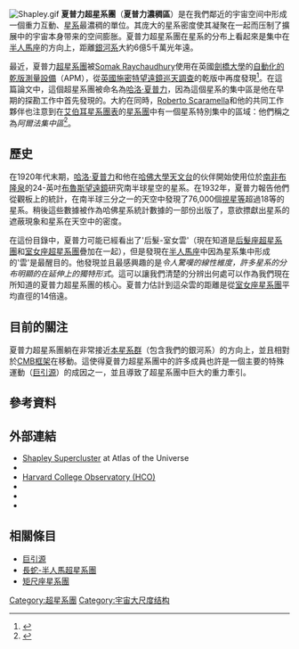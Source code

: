 [[File:Shapley.gif|thumb]]
'''夏普力超星系團'''（'''夏普力濃稠區'''）是在我們鄰近的宇宙空间中形成一個重力互動、[[星系|星系]]最濃稠的單位。其庞大的星系密度使其凝聚在一起而压制了擴展中的宇宙本身带来的空间膨胀。夏普力超星系團在星系的分布上看起來是集中在[[半人馬座|半人馬座]]的方向上，距離[[銀河系|銀河系]]大約6億5千萬光年遠。

最近，夏普力[[超星系團|超星系團]]被[[Somak_Raychaudhury|Somak Raychaudhury]]使用在英國[[劍橋大學|劍橋大學]]的[[自動化的乾版測量設備|自動化的乾版測量設備]]（APM），從[[英國施密特望遠鏡|英國施密特望遠鏡]][[巡天調查|巡天調查]]的乾版中再度發現<ref>{{Cite web |url=http://www.nature.com/nature/journal/v342/n6247/abs/342251a0.html |title=The distribution of galaxies in the direction of the 'Great Attractor' Somak Raychaudhury Nature 342, 251-255 (1989) |accessdate=2009-03-07 |archive-date=2017-05-05 |archive-url=https://web.archive.org/web/20170505204458/http://www.nature.com/nature/journal/v342/n6247/abs/342251a0.html |dead-url=no }}</ref>。在這篇論文中，這個超星系團被命名為[[哈羅·沙普利|哈洛·夏普力]]，因為這個星系的集中區是他在早期的探勘工作中首先發現的。大約在同時，[[Roberto_Scaramella|Roberto Scaramella]]和他的共同工作夥伴也注意到在[[艾伯耳星系團表|艾伯耳星系團表]]的[[星系團|星系團]]中有一個星系特別集中的區域：他們稱之為''阿爾法集中區''<ref>{{Cite web |url=http://www.nature.com/nature/journal/v338/n6216/abs/338562a0.html |title=A marked concentration of galaxy clusters: is this the origin of large-scale motions? R. Scaramella et al. Nature 338, 562 (1989) |accessdate=2009-03-07 |archive-date=2017-04-05 |archive-url=https://web.archive.org/web/20170405030346/http://www.nature.com/nature/journal/v338/n6216/abs/338562a0.html |dead-url=no }}</ref>。

== 歷史 ==

在1920年代末期，[[哈羅·沙普利|哈洛·夏普力]]和他在[[哈佛大學天文台|哈佛大學天文台]]的伙伴開始使用位於[[南非|南非]][[布隆泉|布隆泉]]的24-英吋[[布魯斯望遠鏡|布魯斯望遠鏡]]研究南半球星空的星系。在1932年，夏普力報告他們從觀板上的統計，在南半球三分之一的天空中發現了76,000個[[視星等|視星等]]超過18等的星系。稍後這些數據被作為哈佛星系統計數據的一部份出版了，意欲摽獻出星系的遮蔽現象和星系在天空中的密度。

在這份目錄中，夏普力可能已經看出了'后髮-室女雲'（現在知道是[[后髮座超星系團|后髮座超星系團]]和[[室女座超星系團|室女座超星系團]]疊加在一起），但是發現在[[半人馬座|半人馬座]]中因為星系集中形成的'雲'是最醒目的。他發現並且最感興趣的是''令人驚嘆的線性維度，許多星系的分布明顯的在延伸上的獨特形式''。這可以讓我們清楚的分辨出何處可以作為我們現在所知道的夏普力超星系團的核心。夏普力估計到這朵雲的距離是從[[室女座星系團|室女座星系團]]平均直徑的14倍遠。

== 目前的關注 ==

夏普力超星系團躺在非常接近[[本星系群|本星系群]]（包含我們的銀河系）的方向上，並且相對於[[宇宙微波背景輻射|CMB框架]]在移動。這使得夏普力超星系團中的許多成員也許是一個主要的特殊運動（[[巨引源|巨引源]]）的成因之一，並且導致了超星系團中巨大的重力牽引。

== 參考資料 ==
{{reflist}}

== 外部連結 ==
* [http://www.atlasoftheuniverse.com/superc/shapley.html Shapley Supercluster] {{Wayback|url=http://www.atlasoftheuniverse.com/superc/shapley.html |date=20090208021325 }} at Atlas of the Universe
* {{cite web |url= http://www.ira.inaf.it/~tventuri/shapley.html <!-- original: http://www.ira.cnr.it/~tventuri/shapley.html --> <!-- alternative: http://www.cnr.it/istituti/ProdottoDellaRicerca.html?cds=065&id=5893 --> |title= The Shapley Concentration |url-status= live |archive-date= March 26, 2007 |archive-url= https://web.archive.org/web/20070326003801/http://www.ira.cnr.it/~tventuri/shapley.html |display-authors= 0 |first1= Tiziana |last1= Venturi |first2= Sandro |last2= Bardelli |first3= Raffaella |last3= Morganti |first4= Richard W. |last4= Hunstead |publisher= Istituto di Radioastronomia (IRA) |website= Consiglio Nazionale delle Ricerche (CNR) }}
* [http://www.cfa.harvard.edu/hco/ Harvard College Observatory (HCO) ] {{Wayback|url=http://www.cfa.harvard.edu/hco/ |date=20190602202134 }}
* {{cite web |url= http://www.ifa.hawaii.edu/info/press-releases/kocevski-1-06/ |title= X-rays Reveal What Makes the Milky Way Move |publisher= IFA |website= University of Hawaii |date= Jan 11, 2006 |quote= Part of Abell 3558, the galaxy cluster at the center of the Shapley Supercluster, the largest mass concentration in the observable Universe |access-date= 2022-04-16 |archive-date= 2021-08-08 |archive-url= https://web.archive.org/web/20210808003103/http://www.ifa.hawaii.edu/info/press-releases/kocevski-1-06/ |dead-url= no }}
* {{cite web |url= http://www.na.astro.it/ACCESS/ |title= A Complete CEnsus of Star formation in the Shapley supercluster |website= Istituto Nazionale di Astrofisica |publisher= Osservatorio Astronomico di Capodimonte |access-date= 2022-04-16 |archive-date= 2022-04-14 |archive-url= https://web.archive.org/web/20220414010555/http://www.na.astro.it/ACCESS/ |dead-url= no }}
* {{cite journal |journal= Nature Astronomy |volume= 1 |issue= 36 |pages= 0036 |title= Dipole Repeller |display-authors= 0 |first1= Yehuda |last1= Hoffman |first2= Daniel |last2= Pomarède |first3= R. Brent |last3=  Tully |first4= Hélène M. |last4= Courtois |doi= 10.1038/s41550-016-0036 |date= Jan 30, 2017 |arxiv= 1702.02483 |bibcode= 2017NatAs...1E..36H |s2cid= 7537393 }}

== 相關條目 ==
* [[巨引源|巨引源]]
* [[長蛇-半人馬超星系團|長蛇-半人馬超星系團]]
* [[矩尺座星系團|矩尺座星系團]]

[[Category:超星系團|Category:超星系團]]
[[Category:宇宙大尺度结构|Category:宇宙大尺度结构]]